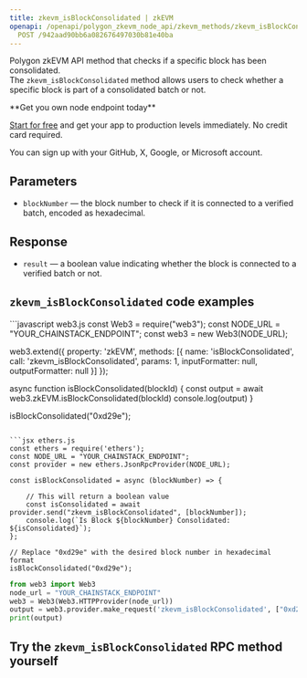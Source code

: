 ---
title: zkevm_isBlockConsolidated | zkEVM
openapi: /openapi/polygon_zkevm_node_api/zkevm_methods/zkevm_isBlockConsolidated.json
  POST /942aad90bb6a082676497030b81e40ba
---

Polygon zkEVM API method that checks if a specific block has been consolidated.  
The `zkevm_isBlockConsolidated` method allows users to check whether a specific block is part of a consolidated batch or not.

<Check>
**Get you own node endpoint today**

[Start for free](https://console.chainstack.com/) and get your app to production levels immediately. No credit card required.

You can sign up with your GitHub, X, Google, or Microsoft account.
</Check>


## Parameters

* `blockNumber` — the block number to check if it is connected to a verified batch, encoded as hexadecimal.

## Response

* `result` — a boolean value indicating whether the block is connected to a verified batch or not.

## `zkevm_isBlockConsolidated` code examples

<CodeGroup>
```javascript web3.js
const Web3 = require("web3");
const NODE_URL = "YOUR_CHAINSTACK_ENDPOINT";
const web3 = new Web3(NODE_URL);

web3.extend({
    property: 'zkEVM',
    methods: [{
      name: 'isBlockConsolidated',
      call: 'zkevm_isBlockConsolidated',
      params: 1,
      inputFormatter: null,
      outputFormatter: null
    }]
  });

async function isBlockConsolidated(blockId) {
  const output = await web3.zkEVM.isBlockConsolidated(blockId)
  console.log(output)
}

isBlockConsolidated("0xd29e");
```

```jsx ethers.js
const ethers = require('ethers');
const NODE_URL = "YOUR_CHAINSTACK_ENDPOINT";
const provider = new ethers.JsonRpcProvider(NODE_URL);

const isBlockConsolidated = async (blockNumber) => {

    // This will return a boolean value
    const isConsolidated = await provider.send("zkevm_isBlockConsolidated", [blockNumber]);
    console.log(`Is Block ${blockNumber} Consolidated: ${isConsolidated}`);
};

// Replace "0xd29e" with the desired block number in hexadecimal format
isBlockConsolidated("0xd29e");
```

```python web3.py
from web3 import Web3
node_url = "YOUR_CHAINSTACK_ENDPOINT"
web3 = Web3(Web3.HTTPProvider(node_url))
output = web3.provider.make_request('zkevm_isBlockConsolidated', ["0xd29e"])
print(output)
```
</CodeGroup>


## Try the `zkevm_isBlockConsolidated` RPC method yourself